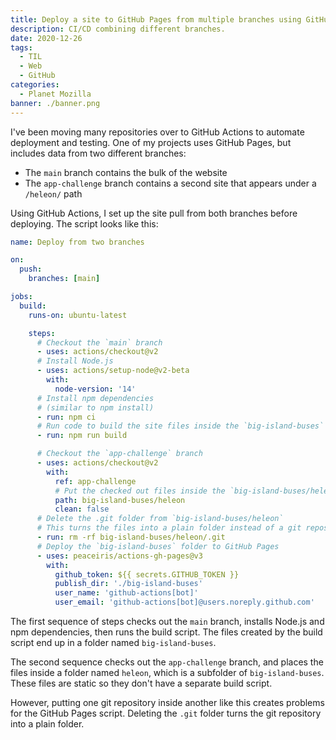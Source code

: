 ```yaml
---
title: Deploy a site to GitHub Pages from multiple branches using GitHub Actions
description: CI/CD combining different branches.
date: 2020-12-26
tags:
  - TIL
  - Web
  - GitHub
categories:
  - Planet Mozilla
banner: ./banner.png
---
```


I've been moving many repositories over to GitHub Actions to automate deployment and testing. One of my projects uses GitHub Pages, but includes data from two different branches:

- The `main` branch contains the bulk of the website
- The `app-challenge` branch contains a second site that appears under a `/heleon/` path

Using GitHub Actions, I set up the site pull from both branches before deploying. The script looks like this:

```yaml
name: Deploy from two branches

on:
  push:
    branches: [main]

jobs:
  build:
    runs-on: ubuntu-latest

    steps:
      # Checkout the `main` branch
      - uses: actions/checkout@v2
      # Install Node.js
      - uses: actions/setup-node@v2-beta
        with:
          node-version: '14'
      # Install npm dependencies
      # (similar to npm install)
      - run: npm ci
      # Run code to build the site files inside the `big-island-buses` folder
      - run: npm run build

      # Checkout the `app-challenge` branch
      - uses: actions/checkout@v2
        with:
          ref: app-challenge
          # Put the checked out files inside the `big-island-buses/heleon` folder
          path: big-island-buses/heleon
          clean: false
      # Delete the .git folder from `big-island-buses/heleon`
      # This turns the files into a plain folder instead of a git repository
      - run: rm -rf big-island-buses/heleon/.git
      # Deploy the `big-island-buses` folder to GitHub Pages
      - uses: peaceiris/actions-gh-pages@v3
        with:
          github_token: ${{ secrets.GITHUB_TOKEN }}
          publish_dir: './big-island-buses'
          user_name: 'github-actions[bot]'
          user_email: 'github-actions[bot]@users.noreply.github.com'
```

The first sequence of steps checks out the `main` branch, installs Node.js and npm dependencies, then runs the build script. The files created by the build script end up in a folder named `big-island-buses`.

The second sequence checks out the `app-challenge` branch, and places the files inside a folder named `heleon`, which is a subfolder of `big-island-buses`. These files are static so they don't have a separate build script.

However, putting one git repository inside another like this creates problems for the GitHub Pages script. Deleting the `.git` folder turns the git repository into a plain folder.
